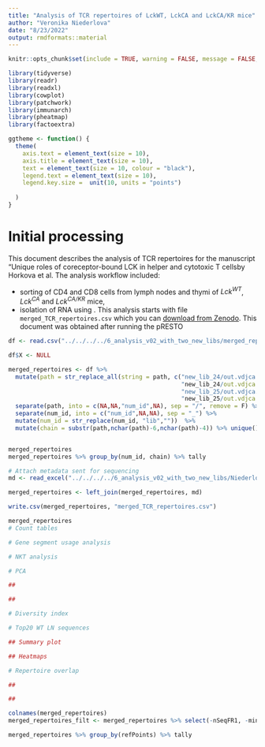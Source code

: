 ```yaml
---
title: "Analysis of TCR repertoires of LckWT, LckCA and LckCA/KR mice"
author: "Veronika Niederlova"
date: "8/23/2022"
output: rmdformats::material
---
```



```r
knitr::opts_chunk$set(include = TRUE, warning = FALSE, message = FALSE, error = TRUE, cache = TRUE)

library(tidyverse)
library(readr)
library(readxl)
library(cowplot)
library(patchwork)
library(immunarch)
library(pheatmap)
library(factoextra)

ggtheme <- function() {
  theme(
    axis.text = element_text(size = 10),
    axis.title = element_text(size = 10),
    text = element_text(size = 10, colour = "black"),
    legend.text = element_text(size = 10),
    legend.key.size =  unit(10, units = "points")
    
  )
}

```


# Initial processing

This document describes the analysis of TCR repertoires for the manuscript "Unique roles of coreceptor-bound LCK in helper and cytotoxic T cellsby Horkova et al. The analysis workflow included: 

* sorting of CD4 and CD8 cells from lymph nodes and thymi of *Lck^WT^*, *Lck^CA^* and *Lck^CA/KR^* mice,
* isolation of RNA using . This analysis starts with file `merged_TCR_repertoires.csv` which you can [download from Zenodo]( ############# ). This document was obtained after running the pRESTO 


```r
df <- read.csv("../../../../6_analysis_v02_with_two_new_libs/merged_repertoires.csv")

df$X <- NULL

merged_repertoires <- df %>% 
  mutate(path = str_replace_all(string = path, c("new_lib_24/out.vdjca.clonotypes.TRA.txt= "lib24_S24_L001/out.vdjca.clonotypes.TRA.txt", 
                                                 "new_lib_24/out.vdjca.clonotypes.TRB.txt= "lib24_S24_L001/out.vdjca.clonotypes.TRB.txt", 
                                                 "new_lib_25/out.vdjca.clonotypes.TRA.txt= "lib25_S25_L001/out.vdjca.clonotypes.TRA.txt", 
                                                 "new_lib_25/out.vdjca.clonotypes.TRB.txt= "lib25_S25_L001/out.vdjca.clonotypes.TRB.txt"))) %>% 
  separate(path, into = c(NA,NA,"num_id",NA), sep = "/", remove = F) %>% 
  separate(num_id, into = c("num_id",NA,NA), sep = "_") %>% 
  mutate(num_id = str_replace(num_id, "lib",""))  %>% 
  mutate(chain = substr(path,nchar(path)-6,nchar(path)-4)) %>% unique()


merged_repertoires
merged_repertoires %>% group_by(num_id, chain) %>% tally

# Attach metadata sent for sequencing
md <- read_excel("../../../../6_analysis_v02_with_two_new_libs/Niederlova_MiSeq_Sample_metadata.xlsx") %>% dplyr::select(1:12) %>% mutate(num_id = as.character(Sample_number), Sample_number = as.character(Sample_number))

merged_repertoires <- left_join(merged_repertoires, md)

write.csv(merged_repertoires, "merged_TCR_repertoires.csv")

merged_repertoires
# Count tables

# Gene segment usage analysis

# NKT analysis

# PCA 

## 

## 

# Diversity index

# Top20 WT LN sequences

## Summary plot

## Heatmaps

# Repertoire overlap

## 

## 

colnames(merged_repertoires)
merged_repertoires_filt <- merged_repertoires %>% select(-nSeqFR1, -minQualFR1,-nSeqCDR1, -minQualCDR1, -nSeqFR2, -nSeqCDR2, -minQualCDR2,      -nSeqFR3, -minQualFR3)

merged_repertoires %>% group_by(refPoints) %>% tally
```


